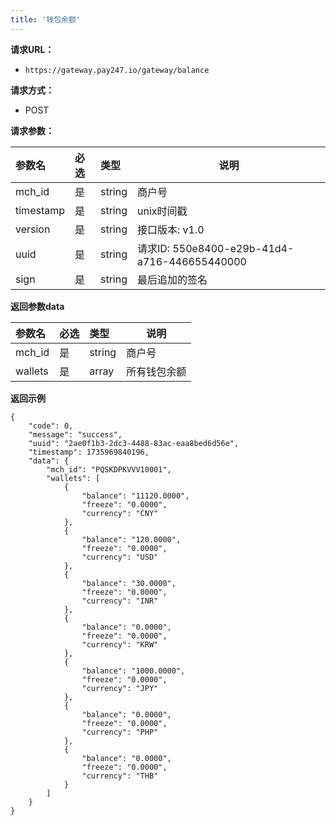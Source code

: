 ```yaml
---
title: '钱包余额'
---
```


**请求URL：**
- `https://gateway.pay247.io/gateway/balance `

**请求方式：**
- POST

**请求参数：**

|参数名|必选|类型|说明|
|:----    |:---|:----- |-----   |
|mch_id |是  |string |商户号   |
|timestamp |是  |string | unix时间戳  |
|version |是  |string | 接口版本: v1.0 |
|uuid  | 是  | string   | 请求ID: 550e8400-e29b-41d4-a716-446655440000 |
|sign |是  |string | 最后追加的签名 |


**返回参数data**

|参数名|必选|类型|说明|
|:----    |:---|:----- |-----   |
|mch_id |是  |string |商户号   |
|wallets |是  |array |所有钱包余额 |

**返回示例**

```
{
    "code": 0,
    "message": "success",
    "uuid": "2ae0f1b3-2dc3-4488-83ac-eaa8bed6d56e",
    "timestamp": 1735969840196,
    "data": {
        "mch_id": "PQSKDPKVVV10001",
        "wallets": [
            {
                "balance": "11120.0000",
                "freeze": "0.0000",
                "currency": "CNY"
            },
            {
                "balance": "120.0000",
                "freeze": "0.0000",
                "currency": "USD"
            },
            {
                "balance": "30.0000",
                "freeze": "0.0000",
                "currency": "INR"
            },
            {
                "balance": "0.0000",
                "freeze": "0.0000",
                "currency": "KRW"
            },
            {
                "balance": "1000.0000",
                "freeze": "0.0000",
                "currency": "JPY"
            },
            {
                "balance": "0.0000",
                "freeze": "0.0000",
                "currency": "PHP"
            },
            {
                "balance": "0.0000",
                "freeze": "0.0000",
                "currency": "THB"
            }
        ]
    }
}
```
